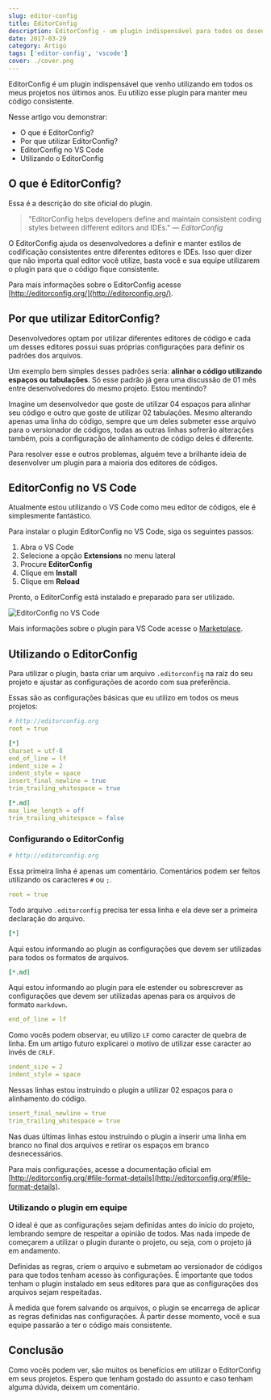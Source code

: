 ```yaml
---
slug: editor-config
title: EditorConfig
description: EditorConfig - um plugin indispensável para todos os desenvolvedores.
date: 2017-03-29
category: Artigo
tags: ['editor-config', 'vscode']
cover: ./cover.png
---
```


EditorConfig é um plugin indispensável que venho utilizando em todos os meus projetos nos últimos anos. Eu utilizo esse plugin para manter meu código consistente.

Nesse artigo vou demonstrar:

- O que é EditorConfig?
- Por que utilizar EditorConfig?
- EditorConfig no VS Code
- Utilizando o EditorConfig

## O que é EditorConfig?

Essa é a descrição do site oficial do plugin.

> "EditorConfig helps developers define and maintain consistent coding styles between different editors and IDEs." <cite>― EditorConfig</cite>

O EditorConfig ajuda os desenvolvedores a definir e manter estilos de codificação consistentes entre diferentes editores e IDEs. Isso quer dizer que não importa qual editor você utilize, basta você e sua equipe utilizarem o plugin para que o código fique consistente.

Para mais informações sobre o EditorConfig acesse [http://editorconfig.org/](http://editorconfig.org/).

## Por que utilizar EditorConfig?

Desenvolvedores optam por utilizar diferentes editores de código e cada um desses editores possui suas próprias configurações para definir os padrões dos arquivos.

Um exemplo bem simples desses padrões seria: **alinhar o código utilizando espaços ou tabulações**. Só esse padrão já gera uma discussão de 01 mês entre desenvolvedores do mesmo projeto. Estou mentindo?

Imagine um desenvolvedor que goste de utilizar 04 espaços para alinhar seu código e outro que goste de utilizar 02 tabulações. Mesmo alterando apenas uma linha do código, sempre que um deles submeter esse arquivo para o versionador de códigos, todas as outras linhas sofrerão alterações também, pois a configuração de alinhamento de código deles é diferente.

Para resolver esse e outros problemas, alguém teve a brilhante ideia de desenvolver um plugin para a maioria dos editores de códigos.

## EditorConfig no VS Code

Atualmente estou utilizando o VS Code como meu editor de códigos, ele é simplesmente fantástico.

Para instalar o plugin EditorConfig no VS Code, siga os seguintes passos:

1. Abra o VS Code
2. Selecione a opção **Extensions** no menu lateral
3. Procure **EditorConfig**
4. Clique em **Install**
5. Clique em **Reload**

Pronto, o EditorConfig está instalado e preparado para ser utilizado.

![EditorConfig no VS Code](images/vscode-editor-config.png)

Mais informações sobre o plugin para VS Code acesse o [Marketplace](https://marketplace.visualstudio.com/items?itemName=EditorConfig.EditorConfig).

## Utilizando o EditorConfig

Para utilizar o plugin, basta criar um arquivo `.editorconfig` na raíz do seu projeto e ajustar as configurações de acordo com sua preferência.

Essas são as configurações básicas que eu utilizo em todos os meus projetos:

```yaml
# http://editorconfig.org
root = true

[*]
charset = utf-8
end_of_line = lf
indent_size = 2
indent_style = space
insert_final_newline = true
trim_trailing_whitespace = true

[*.md]
max_line_length = off
trim_trailing_whitespace = false
```

### Configurando o EditorConfig

```yaml
# http://editorconfig.org
```

Essa primeira linha é apenas um comentário. Comentários podem ser feitos utilizando os caracteres `#` ou `;`.

```yaml
root = true
```

Todo arquivo `.editorconfig` precisa ter essa linha e ela deve ser a primeira declaração do arquivo.

```yaml
[*]
```

Aqui estou informando ao plugin as configurações que devem ser utilizadas para todos os formatos de arquivos.

```yaml
[*.md]
```

Aqui estou informando ao plugin para ele estender ou sobrescrever as configurações que devem ser utilizadas apenas para os arquivos de formato `markdown`.

```yaml
end_of_line = lf
```

Como vocês podem observar, eu utilizo `LF` como caracter de quebra de linha. Em um artigo futuro explicarei o motivo de utilizar esse caracter ao invés de `CRLF`.

```yaml
indent_size = 2
indent_style = space
```

Nessas linhas estou instruindo o plugin a utilizar 02 espaços para o alinhamento do código.

```yaml
insert_final_newline = true
trim_trailing_whitespace = true
```

Nas duas últimas linhas estou instruindo o plugin a inserir uma linha em branco no final dos arquivos e retirar os espaços em branco desnecessários.

Para mais configurações, acesse a documentação oficial em [http://editorconfig.org/#file-format-details](http://editorconfig.org/#file-format-details).

### Utilizando o plugin em equipe

O ideal é que as configurações sejam definidas antes do início do projeto, lembrando sempre de respeitar a opinião de todos. Mas nada impede de começarem a utilizar o plugin durante o projeto, ou seja, com o projeto já em andamento.

Definidas as regras, criem o arquivo e submetam ao versionador de códigos para que todos tenham acesso às configurações. É importante que todos tenham o plugin instalado em seus editores para que as configurações dos arquivos sejam respeitadas.

À medida que forem salvando os arquivos, o plugin se encarrega de aplicar as regras definidas nas configurações. À partir desse momento, você e sua equipe passarão a ter o código mais consistente.

## Conclusão

Como vocês podem ver, são muitos os benefícios em utilizar o EditorConfig em seus projetos. Espero que tenham gostado do assunto e caso tenham alguma dúvida, deixem um comentário.
